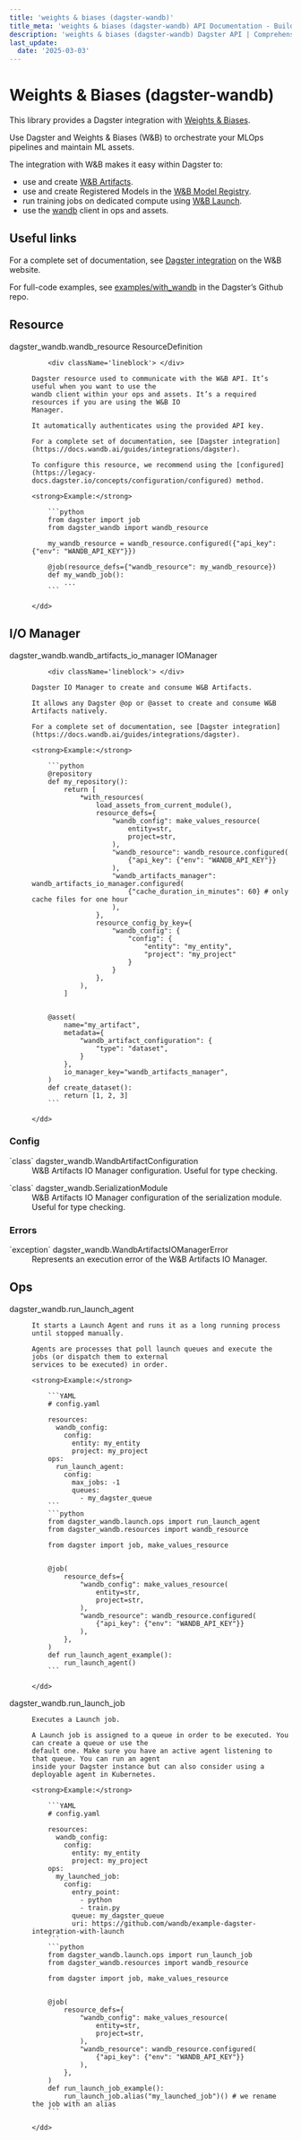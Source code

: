 ```yaml
---
title: 'weights & biases (dagster-wandb)'
title_meta: 'weights & biases (dagster-wandb) API Documentation - Build Better Data Pipelines | Python Reference Documentation for Dagster'
description: 'weights & biases (dagster-wandb) Dagster API | Comprehensive Python API documentation for Dagster, the data orchestration platform. Learn how to build, test, and maintain data pipelines with our detailed guides and examples.'
last_update:
  date: '2025-03-03'
---
```


<div class="section" id="weights-biases-dagster-wandb">


# Weights & Biases (dagster-wandb)

This library provides a Dagster integration with [Weights & Biases](https://wandb.ai/).

Use Dagster and Weights & Biases (W&B) to orchestrate your MLOps pipelines and maintain ML assets.

The integration with W&B makes it easy within Dagster to:

  - use and create [W&B Artifacts](https://docs.wandb.ai/guides/artifacts).
  - use and create Registered Models in the [W&B Model Registry](https://docs.wandb.ai/guides/models).
  - run training jobs on dedicated compute using [W&B Launch](https://docs.wandb.ai/guides/launch).
  - use the [wandb](https://github.com/wandb/wandb) client in ops and assets.


<div class="section" id="useful-links">


## Useful links

For a complete set of documentation, see [Dagster integration](https://docs.wandb.ai/guides/integrations/dagster) on the W&B website.

For full-code examples, see [examples/with_wandb](https://github.com/dagster-io/dagster/tree/master/examples/with_wandb) in the Dagster’s Github repo.

</div>


<div class="section" id="resource">


## Resource

<dl>
    <dt><Link id='dagster_wandb.wandb_resource'>dagster_wandb.wandb_resource ResourceDefinition</Link></dt>
    <dd>

        <div className='lineblock'> </div>

    Dagster resource used to communicate with the W&B API. It’s useful when you want to use the
    wandb client within your ops and assets. It’s a required resources if you are using the W&B IO
    Manager.

    It automatically authenticates using the provided API key.

    For a complete set of documentation, see [Dagster integration](https://docs.wandb.ai/guides/integrations/dagster).

    To configure this resource, we recommend using the [configured](https://legacy-docs.dagster.io/concepts/configuration/configured) method.

    <strong>Example:</strong>

        ```python
        from dagster import job
        from dagster_wandb import wandb_resource

        my_wandb_resource = wandb_resource.configured({"api_key": {"env": "WANDB_API_KEY"}})

        @job(resource_defs={"wandb_resource": my_wandb_resource})
        def my_wandb_job():
            ...
        ```

    </dd>

</dl>
</div>


<div class="section" id="i-o-manager">


## I/O Manager

<dl>
    <dt><Link id='dagster_wandb.wandb_artifacts_io_manager'>dagster_wandb.wandb_artifacts_io_manager IOManager</Link></dt>
    <dd>

        <div className='lineblock'> </div>

    Dagster IO Manager to create and consume W&B Artifacts.

    It allows any Dagster @op or @asset to create and consume W&B Artifacts natively.

    For a complete set of documentation, see [Dagster integration](https://docs.wandb.ai/guides/integrations/dagster).

    <strong>Example:</strong>

        ```python
        @repository
        def my_repository():
            return [
                *with_resources(
                    load_assets_from_current_module(),
                    resource_defs={
                        "wandb_config": make_values_resource(
                            entity=str,
                            project=str,
                        ),
                        "wandb_resource": wandb_resource.configured(
                            {"api_key": {"env": "WANDB_API_KEY"}}
                        ),
                        "wandb_artifacts_manager": wandb_artifacts_io_manager.configured(
                            {"cache_duration_in_minutes": 60} # only cache files for one hour
                        ),
                    },
                    resource_config_by_key={
                        "wandb_config": {
                            "config": {
                                "entity": "my_entity",
                                "project": "my_project"
                            }
                        }
                    },
                ),
            ]


        @asset(
            name="my_artifact",
            metadata={
                "wandb_artifact_configuration": {
                    "type": "dataset",
                }
            },
            io_manager_key="wandb_artifacts_manager",
        )
        def create_dataset():
            return [1, 2, 3]
        ```

    </dd>

</dl>
<div class="section" id="config">


### Config

<dl>
    <dt><Link id='dagster_wandb.WandbArtifactConfiguration'>`class` dagster_wandb.WandbArtifactConfiguration</Link></dt>
    <dd>
    W&B Artifacts IO Manager configuration. Useful for type checking.
    </dd>

</dl>
<dl>
    <dt><Link id='dagster_wandb.SerializationModule'>`class` dagster_wandb.SerializationModule</Link></dt>
    <dd>
    W&B Artifacts IO Manager configuration of the serialization module. Useful for type checking.
    </dd>

</dl>
</div>


<div class="section" id="errors">


### Errors

<dl>
    <dt><Link id='dagster_wandb.WandbArtifactsIOManagerError'>`exception` dagster_wandb.WandbArtifactsIOManagerError</Link></dt>
    <dd>
    Represents an execution error of the W&B Artifacts IO Manager.
    </dd>

</dl>
</div></div>


<div class="section" id="ops">

## Ops

<dl>
    <dt><Link id='dagster_wandb.run_launch_agent'>dagster_wandb.run_launch_agent</Link></dt>
    <dd>

    It starts a Launch Agent and runs it as a long running process until stopped manually.

    Agents are processes that poll launch queues and execute the jobs (or dispatch them to external
    services to be executed) in order.

    <strong>Example:</strong>

        ```YAML
        # config.yaml

        resources:
          wandb_config:
            config:
              entity: my_entity
              project: my_project
        ops:
          run_launch_agent:
            config:
              max_jobs: -1
              queues:
                - my_dagster_queue
        ```
        ```python
        from dagster_wandb.launch.ops import run_launch_agent
        from dagster_wandb.resources import wandb_resource

        from dagster import job, make_values_resource


        @job(
            resource_defs={
                "wandb_config": make_values_resource(
                    entity=str,
                    project=str,
                ),
                "wandb_resource": wandb_resource.configured(
                    {"api_key": {"env": "WANDB_API_KEY"}}
                ),
            },
        )
        def run_launch_agent_example():
            run_launch_agent()
        ```

    </dd>

</dl>
<dl>
    <dt><Link id='dagster_wandb.run_launch_job'>dagster_wandb.run_launch_job</Link></dt>
    <dd>

    Executes a Launch job.

    A Launch job is assigned to a queue in order to be executed. You can create a queue or use the
    default one. Make sure you have an active agent listening to that queue. You can run an agent
    inside your Dagster instance but can also consider using a deployable agent in Kubernetes.

    <strong>Example:</strong>

        ```YAML
        # config.yaml

        resources:
          wandb_config:
            config:
              entity: my_entity
              project: my_project
        ops:
          my_launched_job:
            config:
              entry_point:
                - python
                - train.py
              queue: my_dagster_queue
              uri: https://github.com/wandb/example-dagster-integration-with-launch
        ```
        ```python
        from dagster_wandb.launch.ops import run_launch_job
        from dagster_wandb.resources import wandb_resource

        from dagster import job, make_values_resource


        @job(
            resource_defs={
                "wandb_config": make_values_resource(
                    entity=str,
                    project=str,
                ),
                "wandb_resource": wandb_resource.configured(
                    {"api_key": {"env": "WANDB_API_KEY"}}
                ),
            },
        )
        def run_launch_job_example():
            run_launch_job.alias("my_launched_job")() # we rename the job with an alias
        ```

    </dd>

</dl>
</div></div>
